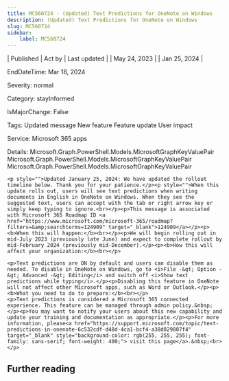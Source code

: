 ```yaml
---
title: MC560724 - (Updated) Text Predictions for OneNote on Windows
description: (Updated) Text Predictions for OneNote on Windows
slug: MC560724
sidebar:
    label: MC560724
---
```



| Published | Act by | Last updated |
| May 24, 2023 |  | Jan 25, 2024 |

EndDateTime: Mar 18, 2024

Severity: normal

Category: stayInformed

IsMajorChange: False

Tags: Updated message New feature Feature update User impact

Service: Microsoft 365 apps

Details: Microsoft.Graph.PowerShell.Models.MicrosoftGraphKeyValuePair Microsoft.Graph.PowerShell.Models.MicrosoftGraphKeyValuePair Microsoft.Graph.PowerShell.Models.MicrosoftGraphKeyValuePair

```
<p style="">Updated January 25, 2024: We have updated the rollout timeline below. Thank you for your patience.</p><p style="">When this update rolls out, users will see text predictions when writing documents in English in OneNote on Windows. When they see the suggested text, users can accept with the tab or right arrow key or simply keep typing to ignore.<br></p><p>This message is associated with Microsoft 365 Roadmap ID <a href="https://www.microsoft.com/microsoft-365/roadmap?filters=&amp;searchterms=124909" target="_blank">124909</a></p><p><b>When this will happen:</b><br></p><p>We will begin rolling out in mid-July 2023 (previously late June) and expect to complete rollout by mid-February 2024 (previously mid-December).</p><p><b>How this will affect your organization:</b><br></p>

<p>Text predictions are ON by default and users can disable them as needed. To disable in OneNote on Windows, go to <i>File -&gt; Option -&gt; Advanced -&gt; Editing</i> and switch off <i>Show text predictions while typing</i>.</p><p>Disabling this feature in OneNote will not affect other Microsoft apps, such as Word or Outlook.</p><p><b>What you need to do to prepare:</b><br></p>
<p>Text predictions is considered a Microsoft 365 connected experience. This feature can be managed through admin policy.&nbsp;</p><p>You may want to notify your users about this new capability and update your training and documentation as appropriate.</p><p>For more information, please<a href="https://support.microsoft.com/topic/text-predictions-in-onenote-6c532cdf-d48d-4ca1-bcf4-a38d029807f4" target="_blank" style="background-color: rgb(255, 255, 255); font-family: sans-serif; font-weight: 400;"> visit this page</a>.&nbsp;<br></p>
```

## Further reading
